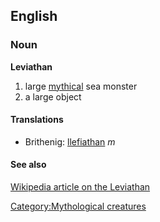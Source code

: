 ==English==
[[Category:Mythological creatures]]
===Noun===
'''Leviathan'''
#large [[mythical]] sea monster
#a large object
====Translations====
*Brithenig: [[llefiathan]] ''m''
====See also====
[[w:Leviathan|Wikipedia article on the Leviathan]]